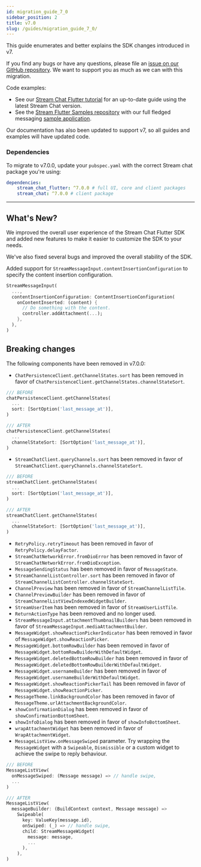 ```yaml
---
id: migration_guide_7_0
sidebar_position: 2
title: v7.0
slug: /guides/migration_guide_7_0/
---
```


This guide enumerates and better explains the SDK changes introduced in v7.

If you find any bugs or have any questions, please file an [issue on our GitHub repository](https://github.com/GetStream/stream-chat-flutter/issues). We want to support you as much as we can with this migration.

Code examples:

- See our [Stream Chat Flutter tutorial](https://getstream.io/chat/flutter/tutorial/) for an up-to-date guide using the latest Stream Chat version.
- See the [Stream Flutter Samples repository](https://github.com/GetStream/flutter-samples) with our full fledged messaging [sample application](https://github.com/GetStream/flutter-samples/tree/main/packages/stream_chat_v1).

Our documentation has also been updated to support v7, so all guides and examples will have updated code.

### Dependencies

To migrate to v7.0.0, update your `pubspec.yaml` with the correct Stream chat package you're using:

```yaml
dependencies:
	stream_chat_flutter: ^7.0.0 # full UI, core and client packages
	stream_chat: ^7.0.0 # client package
```

---

## What's New?

We improved the overall user experience of the Stream Chat Flutter SDK and added new features to make it easier to customize the SDK to your needs.

We've also fixed several bugs and improved the overall stability of the SDK.

Added support for `StreamMessageInput.contentInsertionConfiguration` to specify the content insertion configuration.

  ```dart
  StreamMessageInput(
    ...,
    contentInsertionConfiguration: ContentInsertionConfiguration(
      onContentInserted: (content) {
        // Do something with the content.
        controller.addAttachment(...);
      },
    ),
  )
  ```
## Breaking changes

The following components have been removed in v7.0.0:

- `ChatPersistenceClient.getChannelStates.sort` has been removed in favor of `ChatPersistenceClient.getChannelStates.channelStateSort`.
```dart
/// BEFORE
chatPersistenceClient.getChannelStates(
  ...
  sort: [SortOption('last_message_at')],
)

/// AFTER
chatPersistenceClient.getChannelStates(
  ...
  channelStateSort: [SortOption('last_message_at')],
)
```
- `StreamChatClient.queryChannels.sort` has been removed in favor of `StreamChatClient.queryChannels.channelStateSort`.
```dart
/// BEFORE
streamChatClient.getChannelStates(
  ...
  sort: [SortOption('last_message_at')],
)

/// AFTER
streamChatClient.getChannelStates(
  ...
  channelStateSort: [SortOption('last_message_at')],
)
```
- `RetryPolicy.retryTimeout` has been removed in favor of `RetryPolicy.delayFactor`.
- `StreamChatNetworkError.fromDioError` has been removed in favor of `StreamChatNetworkError.fromDioException`.
- `MessageSendingStatus` has been removed in favor of `MessageState`.
- `StreamChannelListController.sort` has been removed in favor of `StreamChannelListController.channelStateSort`.
- `ChannelPreview` has been removed in favor of `StreamChannelListTile`.
- `ChannelPreviewBuilder` has been removed in favor of `StreamChannelListViewIndexedWidgetBuilder`.
- `StreamUserItem` has been removed in favor of `StreamUserListTile`.
- `ReturnActionType` has been removed and no longer used.
- `StreamMessageInput.attachmentThumbnailBuilders` has been removed in favor of `StreamMessageInput.mediaAttachmentBuilder`.
- `MessageWidget.showReactionPickerIndicator` has been removed in favor of `MessageWidget.showReactionPicker`.
- `MessageWidget.bottomRowBuilder` has been removed in favor of `MessageWidget.bottomRowBuilderWithDefaultWidget`.
- `MessageWidget.deletedBottomRowBuilder` has been removed in favor of `MessageWidget.deletedBottomRowBuilderWithDefaultWidget`.
- `MessageWidget.usernameBuilder` has been removed in favor of `MessageWidget.usernameBuilderWithDefaultWidget`.
- `MessageWidget.showReactionPickerTail` has been removed in favor of `MessageWidget.showReactionPicker`.
- `MessageTheme.linkBackgroundColor` has been removed in favor of `MessageTheme.urlAttachmentBackgroundColor`.
- `showConfirmationDialog` has been removed in favor of `showConfirmationBottomSheet`.
- `showInfoDialog` has been removed in favor of `showInfoBottomSheet`.
- `wrapAttachmentWidget` has been removed in favor of `WrapAttachmentWidget`.
- `MessageListView.onMessageSwiped` parameter. Try wrapping the `MessageWidget` with a `Swipeable`, `Dismissible` or a custom widget to achieve the swipe to reply behaviour.
```dart
/// BEFORE
MessageListView(
  onMessageSwiped: (Message message) => // handle swipe,
  ...
)

/// AFTER
MessageListView(
  messageBuilder: (BuildContext context, Message message) =>
    Swipeable(
      key: ValueKey(message.id),
      onSwiped: (_) => // handle swipe,
      child: StreamMessageWidget(
        message: message,
        ...
      ),
    ),
)
```

